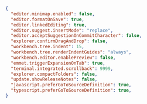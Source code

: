 ```json
{
  "editor.minimap.enabled": false,
  "editor.formatOnSave": true,
  "editor.linkedEditing": true,
  "editor.suggest.insertMode": "replace",
  "editor.acceptSuggestionOnCommitCharacter": false,
  "explorer.confirmDragAndDrop": false,
  "workbench.tree.indent": 15,
  "workbench.tree.renderIndentGuides": "always",
  "workbench.editor.enablePreview": false,
  "emmet.triggerExpansionOnTab": true,
  "terminal.integrated.scrollback": 9999,
  "explorer.compactFolders": false,
  "update.showReleaseNotes": false,
  "javascript.preferGoToSourceDefinition": true,
  "typescript.preferGoToSourceDefinition": true,
}
```

